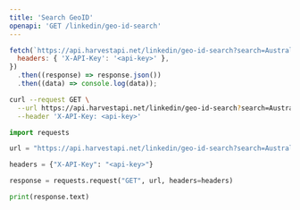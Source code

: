 ```yaml
---
title: 'Search GeoID'
openapi: 'GET /linkedin/geo-id-search'
---
```



<CodeGroup>

```javascript JavaScript
fetch(`https://api.harvestapi.net/linkedin/geo-id-search?search=Australia`, {
  headers: { 'X-API-Key': '<api-key>' },
})
  .then((response) => response.json())
  .then((data) => console.log(data));
```

```bash cURL
curl --request GET \
  --url https://api.harvestapi.net/linkedin/geo-id-search?search=Australia \
  --header 'X-API-Key: <api-key>'
```

```python Python
import requests

url = "https://api.harvestapi.net/linkedin/geo-id-search?search=Australia"

headers = {"X-API-Key": "<api-key>"}

response = requests.request("GET", url, headers=headers)

print(response.text)
```

</CodeGroup>

<GeoIdSnippet />

